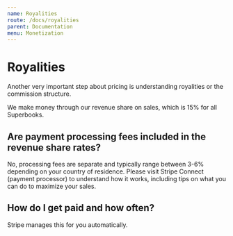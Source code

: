 ```yaml
---
name: Royalities
route: /docs/royalities
parent: Documentation
menu: Monetization
---
```



# Royalities

Another very important step about pricing is understanding royalities or the commission structure.

We make money through our revenue share on sales, which is 15% for all Superbooks.

## Are payment processing fees included in the revenue share rates?

No, processing fees are separate and typically range between 3-6% depending on your country of residence.
Please visit Stripe Connect (payment processor) to understand how it works, including tips on what you can do to maximize your sales.

## How do I get paid and how often?

Stripe manages this for you automatically.